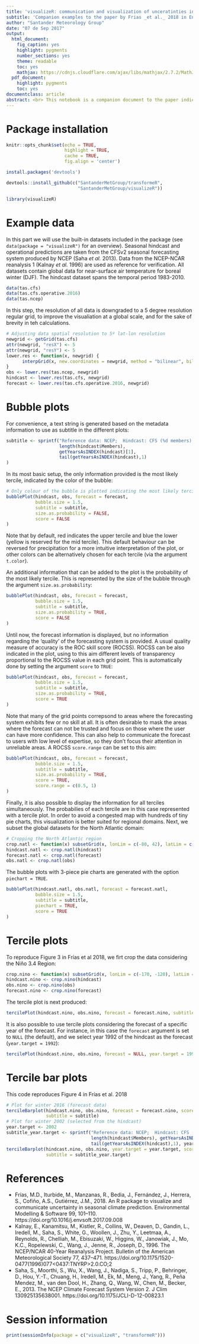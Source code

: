 ```yaml
---
title: 'visualizeR: communication and visualization of unceratinties in seasonal climate prediction'
subtitle: 'Companion examples to the paper by Frias _et al._ 2018 in Environmental Modelling \& Software <br> DOI:10.1016/j.envsoft.2017.09.008'
author: "Santander Meteorology Group"
date: "07 de Sep 2017"
output:
  html_document:
    fig_caption: yes
    highlight: pygments
    number_sections: yes
    theme: readable
    toc: yes
    mathjax: https://cdnjs.cloudflare.com/ajax/libs/mathjax/2.7.2/MathJax.js?config=TeX-AMS-MML_HTMLorMML
  pdf_document:
    highlight: pygments
    toc: yes
documentclass: article
abstract: <br> This notebook is a companion document to the paper indicated in the title, illustrating the main characteristics and functionalities of package `visualizeR`, an R package for implementing a set of advanced visualization tools for the communication of probabilistic forecasts together with different aspects of forecast quality. <br><br> `visualizeR` is a core package of the [climate4R](http://meteo.unican.es/climate4R) framework.<br><br><br><br>**CONTENTS** <br><br>
---
```


# Package installation

```r
knitr::opts_chunk$set(echo = TRUE,
                      highlight = TRUE,
                      cache = TRUE,
                      fig.align = 'center')
```


```r
install.packages('devtools')
```


```r
devtools::install_github(c("SantanderMetGroup/transformeR",
                           "SantanderMetGroup/visualizeR"))
```

```r
library(visualizeR)
```

# Example data

In this part we will use the built-in datasets included in the package (see `data(package = "visualizeR")` for an overview). Seasonal hindcast and operational predictions are taken from the CFSv2 seasonal forecasting system produced by NCEP (Saha _et al._ 2013). Data from the NCEP-NCAR reanalysis 1 (Kalnay _et al._ 1996) are used as reference for verification. All datasets contain global data for near-surface air temperature for boreal winter (DJF). The hindcast dataset spans the temporal period 1983-2010.

```r
data(tas.cfs)
data(tas.cfs.operative.2016)
data(tas.ncep)
```

In this step, the resolution of all data is downgraded to a 5 degree resolution regular grid, to improve the visualiation at a global scale, and for the sake of brevity in teh calculations.

```r
# Adjusting data spatial resolution to 5º lat-lon resolution
newgrid <- getGrid(tas.cfs) 
attr(newgrid, "resX") <- 5
attr(newgrid, "resY") <- 5
lower.res <- function(x, newgrid) {
      interpGrid(x, new.coordinates = newgrid, method = "bilinear", bilin.method = "fields")
}
obs <- lower.res(tas.ncep, newgrid)
hindcast <- lower.res(tas.cfs, newgrid)
forecast <- lower.res(tas.cfs.operative.2016, newgrid)
```

# Bubble plots

For convenience, a text string is generated based on the metadata information to use as subtitle in the different plots:

```r
subtitle <- sprintf("Reference data: NCEP;  Hindcast: CFS (%d members); %d-%d", 
                    length(hindcast$Members),
                    getYearsAsINDEX(hindcast)[1],
                    tail(getYearsAsINDEX(hindcast),1)
)
```

In its most basic setup, the only information provided is the most likely tercile, indicated by the color of the bubble:

```r
# Only colour of the bubble is plotted indicating the most likely tercile 
bubblePlot(hindcast, obs, forecast = forecast,
           bubble.size = 1.5,
           subtitle = subtitle,
           size.as.probability = FALSE,
           score = FALSE
)
```
Note that by default, red indicates the upper tercile and blue the lower (yellow is reserved for the mid tercile). This default behaviour can be reversed for precipitation for a more intuitive interpretation of the plot, or other colors can be alternatively chosen for each tercile (via the argument `t.color`).

An additional information that can be added to the plot is the probability of the most likely tercile. This is represented by the size of the bubble through the argument `size.as.probability`:

```r
bubblePlot(hindcast, obs, forecast = forecast,
           bubble.size = 1.5,
           subtitle = subtitle,
           size.as.probability = TRUE,
           score = FALSE
)
```

Until now, the forecast information is displayed, but no information regarding the 'quality' of the forecasting system is provided. A usual quality measure of accuracy is the ROC skill score (ROCSS). ROCSS can be also indicated in the plot, using to this aim different levels of transparency proportional to the ROCSS value in each grid point. This is automatically done by setting the argument `score` to `TRUE`:

```r
bubblePlot(hindcast, obs, forecast = forecast,
           bubble.size = 1.5,
           subtitle = subtitle,
           size.as.probability = TRUE,
           score = TRUE
)
```

Note that many of the grid points correpsond to areas where the forecasting system exhibits few or no skill at all. It is often desirable to mask the areas where the forecast can not be trusted and focus on those where the user can have more confidence. This can also help to communicate the forecast to users with low level of expertise, so they don't focus their attention in unreliable areas. A ROCSS `score.range` can be set to this aim:

```r
bubblePlot(hindcast, obs, forecast = forecast,
           bubble.size = 1.5,
           subtitle = subtitle,
           size.as.probability = TRUE,
           score = TRUE,
           score.range = c(0.5, 1)
)
```

Finally, it is also possible to display the information for all terciles simultaneously. The probabilies of each tercile are in this case represented with a tercile plot. In order to avoid a congested map with hundreds of tiny pie charts, this visualization is better suited for regional domains. Next, we subset the global datasets for the North Atlantic domain:

```r
# Cropping the North Atlantic region
crop.natl <- function(x) subsetGrid(x, lonLim = c(-80, 42), latLim = c(35, 72))
hindcast.natl <- crop.natl(hindcast)
forecast.natl <- crop.natl(forecast)
obs.natl <- crop.natl(obs)
```

The bubble plots with 3-piece pie charts are generated with the option `piechart = TRUE`.

```r
bubblePlot(hindcast.natl, obs.natl, forecast = forecast.natl,
           bubble.size = 1.5,
           subtitle = subtitle,
           piechart = TRUE,
           score = TRUE
)
```

# Tercile plots 
 
To reproduce Figure 3 in Frías et al 2018, we firt crop the data considering the Niño 3.4 Region:

```r
crop.nino <- function(x) subsetGrid(x, lonLim = c(-170, -120), latLim = c(-5, 5))
hindcast.nino <- crop.nino(hindcast)
obs.nino <- crop.nino(obs)
forecast.nino <- crop.nino(forecast)
```

The tercile plot is next produced:

```r
tercilePlot(hindcast.nino, obs.nino, forecast = forecast.nino, subtitle = subtitle)
```

It is also possible to use tercile plots considering the forecast of a specific year of the forecast. For instance, in this case the `forecast` argument is set to `NULL` (the default), and we select year 1992 of the hindcast as the forecast (`year.target = 1992`): 


```r
tercilePlot(hindcast.nino, obs.nino, forecast = NULL, year.target = 1992, subtitle = subtitle)
```

# Tercile bar plots

This code reproduces Figure 4 in Frías et al. 2018

```r
# Plot for winter 2016 (forecast data)
tercileBarplot(hindcast.nino, obs.nino, forecast = forecast.nino, score.threshold = 0.6,
               subtitle = subtitle)
# Plot for winter 2002 (selected from the hindcast)
year.target <- 2002
subtitle_year.target <- sprintf("Reference data: NCEP;  Hindcast: CFS (%d members); %d-%d (except %d)", 
                                length(hindcast$Members), getYearsAsINDEX(hindcast)[1],
                                tail(getYearsAsINDEX(hindcast),1), year.target)
tercileBarplot(hindcast.nino, obs.nino, year.target = year.target, score.threshold = 0.6,
               subtitle = subtitle_year.target)
```










# References

 * Frías, M.D., Iturbide, M., Manzanas, R., Bedia, J., Fernández, J., Herrera, S., Cofiño, A.S., Gutiérrez, J.M., 2018. An R package to visualize and communicate uncertainty in seasonal climate prediction. Environmental Modelling & Software 99, 101–110. https://doi.org/10.1016/j.envsoft.2017.09.008
 * Kalnay, E., Kanamitsu, M., Kistler, R., Collins, W., Deaven, D., Gandin, L., Iredell, M., Saha, S., White, G., Woollen, J., Zhu, Y., Leetmaa, A., Reynolds, R., Chelliah, M., Ebisuzaki, W., Higgins, W., Janowiak, J., Mo, K.C., Ropelewski, C., Wang, J., Jenne, R., Joseph, D., 1996. The NCEP/NCAR 40-Year Reanalysis Project. Bulletin of the American Meteorological Society 77, 437–471. https://doi.org/10.1175/1520-0477(1996)077<0437:TNYRP>2.0.CO;2
 * Saha, S., Moorthi, S., Wu, X., Wang, J., Nadiga, S., Tripp, P., Behringer, D., Hou, Y.-T., Chuang, H., Iredell, M., Ek, M., Meng, J., Yang, R., Peña Mendez, M., van den Dool, H., Zhang, Q., Wang, W., Chen, M., Becker, E., 2013. The NCEP Climate Forecast System Version 2. J Clim 130925135638001. https://doi.org/10.1175/JCLI-D-12-00823.1


# Session information

```r
print(sessionInfo(package = c("visualizeR", "transformeR")))
```


<!--



#
# Reliability categories
#
# Diagram (Figure 5)
rl.nino <- reliabilityCategories(hindcast.nino, obs.nino, 
                                 n.events = 3, labels = c("Below", "Normal", "Above"), n.bins = 5,
                                 n.boot = 1000, conf.level = 0.9,
                                 cex0 = 0.5, cex.scale = 20
) 
# Map (Figure 6)
rl.map <- reliabilityCategories(hindcast, obs, 
                                n.events = 3, labels = c("Below", "Normal", "Above"), n.bins = 5,
                                n.boot = 1000, conf.level = 0.9,
                                regions = AR5regions)

#
# UDG data access
# NOTE that data loading from the ECOMS-UDG may take up to a few hours depending on several factors 
# (network traffic, temporal and spatial resolution, etc). Daily data for this section can be also 
# retrieved from: 
# http://meteo.unican.es/work/visualizeR/data/tas.cfs.dly.rda
# http://meteo.unican.es/work/visualizeR/data/tas.cfs.operative.dly.2016.rda
# 

# The version of the packages used to reproduce the results of this manuscript are installed. 
# Note that updated versions can be available in github. 
devtools::install_github(c("SantanderMetGroup/loadeR.java@v1.1-0",
                           "SantanderMetGroup/loadeR@v1.1.0",
                           "SantanderMetGroup/loadeR.ECOMS@v1.3.1"))
library(loadeR.ECOMS)
# UDG Authentification
loginUDG(username = "", password = "") # Note username and password obtained from the UDG registration. 
# Load reanalysis
tas.ncep.dly <- loadECOMS(dataset = "NCEP_reanalysis1",
                          var = "tas",
                          years = 1983:2010, season = c(12, 1, 2), time = "DD", aggr.d = "mean",
                          lonLim = c(-170, -120), latLim = c(-5, 5)
)  
# Load hindcast
tas.cfs.dly <- loadECOMS(dataset = "CFSv2_seasonal",
                         var = "tas",
                         years = 1983:2010, season = c(12, 1, 2), time = "DD", aggr.d = "mean",
                         lonLim = c(-170, -120), latLim = c(-5, 5),
                         leadMonth = 1, members = 1:24     # note 'leadMonth' and 'members'
)
# Load operational predictions for winter 2016             
tas.cfs.operative.dly.2016 <- loadECOMS(dataset = "CFSv2_seasonal_operative",
                                        var = "tas",
                                        years = 2016, season = c(12, 1, 2), time = "DD", aggr.d = "mean",
                                        lonLim = c(-170, -120), latLim = c(-5, 5),
                                        leadMonth = 1, members = 1:24     # note 'leadMonth' and 'members'
)
#
# Spread plots (Figure 7)
#
# Plot for winter 2016 (forecast data)
spreadPlot(tas.cfs.dly, forecast = tas.cfs.operative.dly.2016, boxplot = TRUE)
# Plot for winter 2002 (year selected from the hindcast)
spreadPlot(tas.cfs.dly, year.target = 2002, violin = TRUE)
-->

